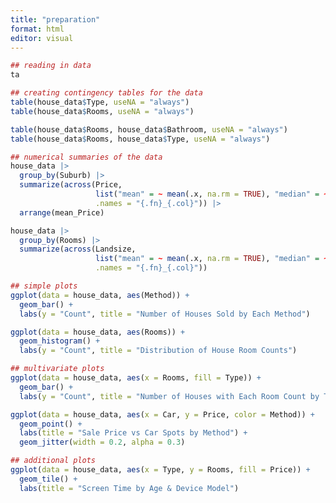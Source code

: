 ```yaml
---
title: "preparation"
format: html
editor: visual
---
```


```r
## reading in data
ta
```

```r
## creating contingency tables for the data
table(house_data$Type, useNA = "always")
table(house_data$Rooms, useNA = "always")

table(house_data$Rooms, house_data$Bathroom, useNA = "always")
table(house_data$Rooms, house_data$Type, useNA = "always")
```

```r
## numerical summaries of the data
house_data |>
  group_by(Suburb) |>
  summarize(across(Price,
                   list("mean" = ~ mean(.x, na.rm = TRUE), "median" = ~ median(.x, na.rm = TRUE), "sd" = ~ sd(.x, na.rm = TRUE)),
                   .names = "{.fn}_{.col}")) |>
  arrange(mean_Price)

house_data |>
  group_by(Rooms) |>
  summarize(across(Landsize,
                   list("mean" = ~ mean(.x, na.rm = TRUE), "median" = ~ median(.x, na.rm = TRUE), "sd" = ~ sd(.x, na.rm = TRUE)),
                   .names = "{.fn}_{.col}"))
```
                   
```r
## simple plots
ggplot(data = house_data, aes(Method)) +
  geom_bar() +
  labs(y = "Count", title = "Number of Houses Sold by Each Method")

ggplot(data = house_data, aes(Rooms)) +
  geom_histogram() +
  labs(y = "Count", title = "Distribution of House Room Counts")
```

```r
## multivariate plots
ggplot(data = house_data, aes(x = Rooms, fill = Type)) +
  geom_bar() +
  labs(y = "Count", title = "Number of Houses with Each Room Count by Type")

ggplot(data = house_data, aes(x = Car, y = Price, color = Method)) +
  geom_point() +
  labs(title = "Sale Price vs Car Spots by Method") +
  geom_jitter(width = 0.2, alpha = 0.3)
```

```r
## additional plots
ggplot(data = house_data, aes(x = Type, y = Rooms, fill = Price)) +
  geom_tile() +
  labs(title = "Screen Time by Age & Device Model")


```

